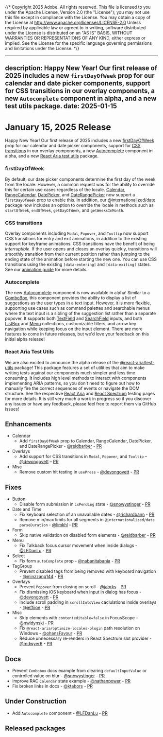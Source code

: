 {/* Copyright 2025 Adobe. All rights reserved.
This file is licensed to you under the Apache License, Version 2.0 (the "License");
you may not use this file except in compliance with the License. You may obtain a copy
of the License at http://www.apache.org/licenses/LICENSE-2.0
Unless required by applicable law or agreed to in writing, software distributed under
the License is distributed on an "AS IS" BASIS, WITHOUT WARRANTIES OR REPRESENTATIONS
OF ANY KIND, either express or implied. See the License for the specific language
governing permissions and limitations under the License. */}


---
description: Happy New Year! Our first release of 2025 includes a new `firstDayOfWeek` prop for our calendar and date picker components, support for CSS transitions in our overlay components, a new `Autocomplete` component in alpha, and a new test utils package.
date: 2025-01-15
---

# January 15, 2025 Release

Happy New Year! Our first release of 2025 includes a new [firstDayOfWeek](../../react-aria/Calendar.html#custom-first-day-of-week) prop for our calendar and date picker components, support for [CSS transitions](../../react-aria/styling.html#animation) in our overlay components, a new [Autocomplete](../../react-aria/Autocomplete.html) component in alpha, and a new [React Aria test utils](../../react-aria/testing#react-aria-test-utils) package.

### firstDayOfWeek

By default, our date picker components determine the first day of the week from the locale. However, a common request was for the ability to override this for certain use cases regardless of the locale. [Calendar](../../react-aria/Calendar.html#custom-first-day-of-week), [RangeCalendar](../../react-aria/RangeCalendar.html#custom-first-day-of-week), [DatePicker](../../react-aria/DatePicker.html#custom-first-day-of-week), and [DateRangePicker](../../react-aria/DateRangePicker#custom-first-day-of-week) now support a `firstDayOfWeek` prop to enable this. In addition, our [@internationalized/date](../internationalized/date/index.html) package now includes an option to override the locale in methods such as `startOfWeek`, `endOfWeek`, `getDayOfWeek`, and `getWeeksInMonth`.

### CSS transitions

Overlay components including `Modal`, `Popover`, and `Tooltip` now support CSS transitions for entry and exit animations, in addition to the existing support for keyframe animations. CSS transitions have the benefit of being *interruptible*. If the user opens and closes an overlay quickly, transitions will smoothly transition from their current position rather than jumping to the ending state of the animation before starting the new one. You can use CSS transitions using the existing `[data-entering]` and `[data-exiting]` states. See our [animation guide](../../react-aria/styling.html#animation) for more details.

### Autocomplete

The new [Autocomplete](../../react-aria/Autocomplete.html) component is now available in alpha! Similar to a [ComboBox](../../react-aria/ComboBox.html), this component provides the ability to display a list of suggestions as the user types in a text input. However, it is more flexible, supporting use cases such as command palettes and searchable menus where the text input is a sibling of the suggestion list rather than a separate popover. It supports both [TextField](../../react-aria/TextField.html) and [SearchField](../../react-aria/SearchField.html) inputs, and both [ListBox](../../react-aria/ListBox.html) and [Menu](../../react-aria/Menu.html) collections, customizable filters, and arrow key navigation while keeping focus on the input element. There are more features to come in future releases, but we'd love your feedback on this initial alpha release!

### React Aria Test Utils

We are also excited to announce the alpha release of the [@react-aria/test-utils](https://www.npmjs.com/package/@react-aria/test-utils) package! This package features a set of utilities that aim to make writing tests against our components much simpler and less time consuming. It includes high level methods to interact with components implementing ARIA patterns, so you don't need to figure out how to manually fire the correct sequences of events or navigate the DOM structure. See the respective [React Aria](../../react-aria/testing#react-aria-test-utils) and [React Spectrum](../../react-spectrum/testing#react-spectrum-test-utils) testing pages for more details. It is still very much a work in progress so if you discover any issues or have any feedback, please feel free to report them via GitHub issues!

## Enhancements

- Calendar
  - Add `firstDayOfWeek` prop to Calendar, RangeCalendar, DatePicker, and DateRangePicker - [@reidbarber](https://github.com/reidbarber) - [PR](https://github.com/adobe/react-spectrum/pull/7363)
- Overlays
  - Add support for CSS transitions in `Modal`, `Popover`, and `Tooltip` – [@devongovett](https://github.com/devongovett) – [PR](https://github.com/adobe/react-spectrum/pull/7488)
- Misc
  - Remove custom hit testing in `usePress` - [@devongovett](https://github.com/devongovett) - [PR](https://github.com/adobe/react-spectrum/pull/7427)

## Fixes

- Button
  - Disable form submission in `isPending` state - [@snowystinger](https://github.com/snowystinger) - [PR](https://github.com/adobe/react-spectrum/pull/7498)
- Date and Time
  - Fix keyboard selection of an unavailable dates - [@richardbann](https://github.com/richardbann) - [PR](https://github.com/adobe/react-spectrum/pull/7455)
  - Remove min/max limits for all segments in `@internationalized/date` `parseDuration` - [@limkhl](https://github.com/limkhl) - [PR](https://github.com/adobe/react-spectrum/pull/7064)
- Form
  - Skip native validation on disabled form elements - [@reidbarber](https://github.com/reidbarber) - [PR](https://github.com/adobe/react-spectrum/pull/7531)
- Menu
  - Fix Talkback focus cursor movement when inside dialogs - [@LFDanLu](https://github.com/LFDanLu) - [PR](https://github.com/adobe/react-spectrum/pull/7478)
- Select
  - Fix form `autoComplete` prop - [@nabanitabania](https://github.com/nabanitabania) - [PR](https://github.com/adobe/react-spectrum/pull/7452)
- TagGroup
  - Prevent disabled tags from being removed with keyboard navigation - [@minzzang144](https://github.com/minzzang144) - [PR](https://github.com/adobe/react-spectrum/pull/7394)
- Overlays
  - Prevent `Popover` from closing on scroll - [@jabrks](https://github.com/jabrks) - [PR](https://github.com/adobe/react-spectrum/pull/7541)
  - Fix dismissing iOS keyboard when input in dialog has focus - [@devongovett](https://github.com/devongovett) - [PR](https://github.com/adobe/react-spectrum/pull/7479)
  - Include scroll padding in `scrollIntoView` caclulations inside overlays - [@jeffijoe](https://github.com/jeffijoe) - [PR](https://github.com/adobe/react-spectrum/pull/7484)
- Misc
  - Skip elements with `contenteditable=false` in FocusScope - [@nwidynski](https://github.com/nwidynski) - [PR](https://github.com/adobe/react-spectrum/pull/7340)
  - Fix `@react-aria/optimize-locales-plugin` path resolution on Windows - [@ohansFavour](https://github.com/ohansFavour) - [PR](https://github.com/adobe/react-spectrum/pull/7568)
  - Reduce unnecessary re-renders in React Spectrum slot provider - [@mdwyer6](https://github.com/mdwyer6) - [PR](https://github.com/adobe/react-spectrum/pull/7485)

## Docs

- Prevent `Combobox` docs example from clearing `defaultInputValue` or controlled value on blur - [@snowystinger](https://github.com/snowystinger) - [PR](https://github.com/adobe/react-spectrum/pull/7439)
- Improve RAC `Calendar` state example - [@nathanpower](https://github.com/nathanpower) - [PR](https://github.com/adobe/react-spectrum/pull/7473)
- Fix broken links in docs - [@ktabors](https://github.com/ktabors) - [PR](https://github.com/adobe/react-spectrum/pull/7530)

## Under Construction

- Add `Autocomplete` component - [@LFDanLu](https://github.com/LFDanLu) - [PR](https://github.com/adobe/react-spectrum/pull/7181)

## Released packages
